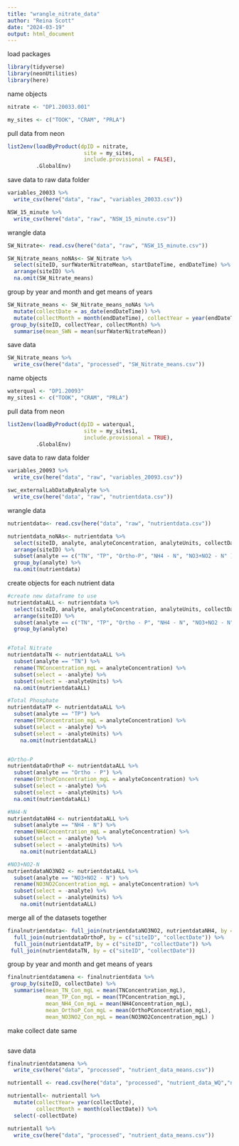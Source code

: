 ```yaml
---
title: "wrangle_nitrate_data"
author: "Reina Scott"
date: "2024-03-19"
output: html_document
---
```

load packages 
```r

library(tidyverse)
library(neonUtilities)
library(here)
```

name objects
```r
nitrate <- "DP1.20033.001"

my_sites <- c("TOOK", "CRAM", "PRLA")
```

pull data from neon 
```r
list2env(loadByProduct(dpID = nitrate, 
                        site = my_sites, 
                        include.provisional = FALSE),
         .GlobalEnv)
```
save data to raw data folder 
```r
variables_20033 %>% 
  write_csv(here("data", "raw", "variables_20033.csv"))

NSW_15_minute %>% 
  write_csv(here("data", "raw", "NSW_15_minute.csv"))

```

wrangle data 
```r
SW_Nitrate<- read.csv(here("data", "raw", "NSW_15_minute.csv"))

SW_Nitrate_means_noNAs<- SW_Nitrate %>% 
  select(siteID, surfWaterNitrateMean, startDateTime, endDateTime) %>% 
  arrange(siteID) %>% 
  na.omit(SW_Nitrate_means)
```
group by year and month and get means of years 
```r
SW_Nitrate_means <- SW_Nitrate_means_noNAs %>% 
  mutate(collectDate = as_date(endDateTime)) %>% 
  mutate(collectMonth = month(endDateTime), collectYear = year(endDateTime)) %>% 
 group_by(siteID, collectYear, collectMonth) %>% 
  summarise(mean_SWN = mean(surfWaterNitrateMean))
```
save data 
```r
SW_Nitrate_means %>% 
  write_csv(here("data", "processed", "SW_Nitrate_means.csv"))
```

name objects
```r
waterqual <- "DP1.20093"
my_sites1 <- c("TOOK", "CRAM", "PRLA")
```
pull data from neon 
```r
list2env(loadByProduct(dpID = waterqual, 
                        site = my_sites1, 
                        include.provisional = TRUE),
         .GlobalEnv)
```

save data to raw data folder 
```r
variables_20093 %>% 
  write_csv(here("data", "raw", "variables_20093.csv"))

swc_externalLabDataByAnalyte %>% 
  write_csv(here("data", "raw", "nutrientdata.csv"))

```

wrangle data 
```r
nutrientdata<- read.csv(here("data", "raw", "nutrientdata.csv"))

nutrientdata_noNAs<- nutrientdata %>% 
  select(siteID, analyte, analyteConcentration, analyteUnits, collectDate) %>% 
  arrange(siteID) %>% 
  subset(analyte == c("TN", "TP", "Ortho-P", "NH4 - N", "NO3+NO2 - N" )) %>% 
  group_by(analyte) %>% 
  na.omit(nutrientdata)
```
create objects for each nutrient data 
```r
#create new dataframe to use 
nutrientdataALL <- nutrientdata %>% 
  select(siteID, analyte, analyteConcentration, analyteUnits, collectDate) %>% 
  arrange(siteID) %>% 
  subset(analyte == c("TN", "TP", "Ortho - P", "NH4 - N", "NO3+NO2 - N" )) %>% 
  group_by(analyte) 


#Total Nitrate
nutrientdataTN <- nutrientdataALL %>% 
  subset(analyte == "TN") %>% 
  rename(TNConcentration_mgL = analyteConcentration) %>% 
  subset(select = -analyte) %>% 
  subset(select = -analyteUnits) %>% 
  na.omit(nutrientdataALL)

#Total Phosphate 
nutrientdataTP <- nutrientdataALL %>% 
  subset(analyte == "TP") %>% 
  rename(TPConcentration_mgL = analyteConcentration) %>% 
  subset(select = -analyte) %>% 
  subset(select = -analyteUnits) %>% 
    na.omit(nutrientdataALL)


#Ortho-P 
nutrientdataOrthoP <- nutrientdataALL %>% 
  subset(analyte == "Ortho - P") %>% 
  rename(OrthoPConcentration_mgL = analyteConcentration) %>% 
  subset(select = -analyte) %>% 
  subset(select = -analyteUnits) %>%  
  na.omit(nutrientdataALL)

#NH4-N 
nutrientdataNH4 <- nutrientdataALL %>% 
  subset(analyte == "NH4 - N") %>% 
  rename(NH4Concentration_mgL = analyteConcentration) %>% 
  subset(select = -analyte) %>% 
  subset(select = -analyteUnits) %>% 
    na.omit(nutrientdataALL)

#NO3+NO2-N
nutrientdataNO3NO2 <- nutrientdataALL %>% 
  subset(analyte == "NO3+NO2 - N") %>% 
  rename(NO3NO2Concentration_mgL = analyteConcentration) %>% 
  subset(select = -analyte) %>% 
  subset(select = -analyteUnits) %>% 
    na.omit(nutrientdataALL)
```
merge all of the datasets together
```r
finalnutrientdata<- full_join(nutrientdataNO3NO2, nutrientdataNH4, by = c("siteID", "collectDate")) %>% 
  full_join(nutrientdataOrthoP, by = c("siteID", "collectDate")) %>% 
  full_join(nutrientdataTP, by = c("siteID", "collectDate")) %>% 
 full_join(nutrientdataTN, by = c("siteID", "collectDate"))
```

group by year and month and get means of years 
```r
finalnutrientdatamena <- finalnutrientdata %>% 
 group_by(siteID, collectDate) %>% 
  summarise(mean_TN_Con_mgL = mean(TNConcentration_mgL), 
            mean_TP_Con_mgL = mean(TPConcentration_mgL), 
            mean_NH4_Con_mgL = mean(NH4Concentration_mgL), 
            mean_OrthoP_Con_mgL = mean(OrthoPConcentration_mgL), 
            mean_NO3NO2_Con_mgL = mean(NO3NO2Concentration_mgL) )
```
make collect date same
```r

```


save data 
```r
finalnutrientdatamena %>% 
  write_csv(here("data", "processed", "nutrient_data_means.csv"))
```

```r
nutrientall <- read.csv(here("data", "processed", "nutrient_data_WQ","nutrient_data_means.csv"))
```


```r
nutrientall<- nutrientall %>% 
  mutate(collectYear= year(collectDate), 
         collectMonth = month(collectDate)) %>% 
  select(-collectDate)

nutrientall %>% 
  write_csv(here("data", "processed", "nutrient_data_means.csv"))
```

